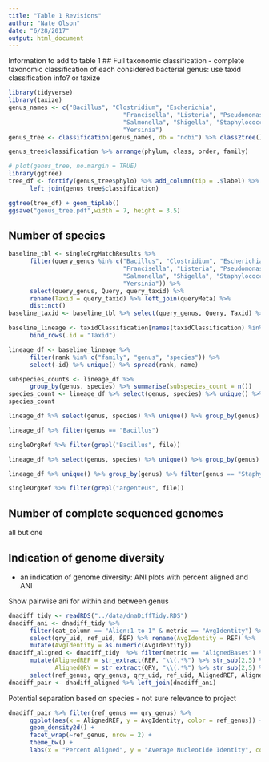 ```yaml
---
title: "Table 1 Revisions"
author: "Nate Olson"
date: "6/28/2017"
output: html_document
---
```


Information to add to table 1
## Full taxonomic classification
- complete taxonomic classification of each considered bacterial genus: use taxid classification info? or taxize
```r
library(tidyverse)
library(taxize)
genus_names <- c("Bacillus", "Clostridium", "Escherichia",
                                "Francisella", "Listeria", "Pseudomonas",
                                "Salmonella", "Shigella", "Staphylococcus",
                                "Yersinia")
genus_tree <- classification(genus_names, db = "ncbi") %>% class2tree()
```

```r
genus_tree$classification %>% arrange(phylum, class, order, family)
```


```r
# plot(genus_tree, no.margin = TRUE)
library(ggtree)
tree_df <- fortify(genus_tree$phylo) %>% add_column(tip = .$label) %>% 
      left_join(genus_tree$classification)

ggtree(tree_df) + geom_tiplab()
ggsave("genus_tree.pdf",width = 7, height = 3.5)
```   


## Number of species
```r
baseline_tbl <- singleOrgMatchResults %>%
      filter(query_genus %in% c("Bacillus", "Clostridium", "Escherichia",
                                "Francisella", "Listeria", "Pseudomonas",
                                "Salmonella", "Shigella", "Staphylococcus",
                                "Yersinia")) %>%
      select(query_genus, Query, query_taxid) %>%
      rename(Taxid = query_taxid) %>% left_join(queryMeta) %>%
      distinct() 
baseline_taxid <- baseline_tbl %>% select(query_genus, Query, Taxid) %>% unique() %>% .$Taxid %>% as.numeric()

baseline_lineage <- taxidClassification[names(taxidClassification) %in% baseline_taxid] %>% 
      bind_rows(.id = "Taxid")
```

```r
lineage_df <- baseline_lineage %>% 
      filter(rank %in% c("family", "genus", "species")) %>% 
      select(-id) %>% unique() %>% spread(rank, name)

subspecies_counts <- lineage_df %>% 
      group_by(genus, species) %>% summarise(subspecies_count = n())
species_count <- lineage_df %>% select(genus, species) %>% unique() %>% group_by(genus) %>% summarise(count = n())
species_count
```

```r
lineage_df %>% select(genus, species) %>% unique() %>% group_by(genus) %>% filter(genus == "Bacillus")
```

```r
lineage_df %>% filter(genus == "Bacillus")
```

```r
singleOrgRef %>% filter(grepl("Bacillus", file))
```


```r
lineage_df %>% select(genus, species) %>% unique() %>% group_by(genus) %>% filter(genus == "Salmonella")
```


```r
lineage_df %>% unique() %>% group_by(genus) %>% filter(genus == "Staphylococcus")
```

```r
singleOrgRef %>% filter(grepl("argenteus", file))
```


## Number of complete sequenced genomes
all but one

## Indication of genome diversity 
- an indication of genome diversity: ANI plots with percent aligned and ANI

Show pairwise ani for within and between genus

```r
dnadiff_tidy <- readRDS("../data/dnaDiffTidy.RDS")
dnadiff_ani <- dnadiff_tidy %>% 
      filter(cat_column == "Align:1-to-1" & metric == "AvgIdentity") %>% 
      select(qry_uid, ref_uid, REF) %>% rename(AvgIdentity = REF) %>% 
      mutate(AvgIdentity = as.numeric(AvgIdentity))
dnadiff_aligned <- dnadiff_tidy  %>% filter(metric == "AlignedBases") %>% 
      mutate(AlignedREF = str_extract(REF, "\\(.*%") %>% str_sub(2,5) %>% as.numeric(),
             AlignedQRY = str_extract(QRY, "\\(.*%") %>% str_sub(2,5) %>% as.numeric()) %>% 
      select(ref_genus, qry_genus, qry_uid, ref_uid, AlignedREF, AlignedQRY)
dnadiff_pair <- dnadiff_aligned %>% left_join(dnadiff_ani)
```


Potential separation based on species - not sure relevance to project
```r
dnadiff_pair %>% filter(ref_genus == qry_genus) %>%
      ggplot(aes(x = AlignedREF, y = AvgIdentity, color = ref_genus)) + 
      geom_density2d() + 
      facet_wrap(~ref_genus, nrow = 2) + 
      theme_bw() +
      labs(x = "Percent Aligned", y = "Average Nucleotide Identity", color = "Genus")
```